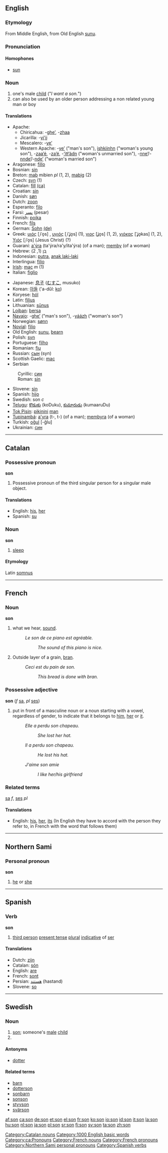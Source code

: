 ==English==

{{rank|read|together|already|302|son|death|works|perhaps}}

===Etymology===
From Middle English, from Old English [[sunu]].

===Pronunciation===
====Homophones====
*[[sun]]

===Noun===
{{en-noun-reg}}

#one's male [[child]] ("''I want a son.''")
#can also be used by an older person addressing a non related young man or boy

====Translations====
{{top}}
*Apache:
**Chiricahua: -[[ghe’]], -[[zhaa]]
**Jicarilla: -[[yi’įį]]
**Mescalero: -[[ye’]]
**Western Apache: -[[ye’]] ("man's son"), [[ishkiinhn]] ("woman's young son"), -[[zaa’é]], -[[za’é]], -[[’itł’ádn]] ("woman's unmarried son"), -[[nne’]]/-[[nnde’]]/-[[nde’]] ("woman's married son")
*Aragonese: [[fillo]] {{m}}
*Bosnian: [[sin]] {{m}}
*Breton: [[mab]] {{m}} mibien ''pl'' (1, 2), [[mabig]] {{m}} (2)
*Czech: [[syn]] {{m}} (1)
*Catalan: [[fill]] {{m}} [[:ca:fill|(ca)]]
*Croatian: [[sin]] {{m}}
*Danish: [[søn]]
*Dutch: [[zoon]] {{m}}
*Esperanto: [[filo]]
*Farsi: [[پسر]] (pesar)
*Finnish: [[poika]]
*French: [[fils]] {{m}}
*German: [[Sohn]] {{m}} [[:de:Sohn|(de)]]
*Greek: [[υιός]] [ˌiˈo̞s] {{m}}, [[υγιός]] [ˌiˈʝo̞s] (1), [[γιος]] [ʝo̞s] {{m}} (1, 2), [[γιόκας]] [ˈʝo̞kas] (1, 2), [[Υιός]] [ˌiˈo̞s] (Jesus Christ) {{m}} (?)
*Guaraní: [[a'ýra]] (ta'ýra/ra'y/ita'ýra) (of a man); [[memby]] (of a woman)
*Hebrew: [[בן|בֵּן]] {{m}} (1, 2)
*Indonesian: [[putra]], [[anak laki-laki]]
*Interlingua: [[filio]]
*[[Irish]]: [[mac]] ''m'' (1)
*Italian: [[figlio]] {{m}}
{{mid}}
*Japanese: [[息子]] ([[むすこ]], musuko)
*Korean: [[아들]] ('a-dŭl: [[:ko:아들|ko]])
*Koryese: [[hól]]
*Latin: [[filius]] {{m}}
*Lithuanian: [[sūnus]] {{m}}
*[[Lojban]]: [[bersa]]
*[[Navajo]]: -[[ghe’]] ("man's son"), -[[yáázh]] ("woman's son")
*Norwegian: [[sønn]] {{m}}
*[[Novial]]: [[filio]]
*Old English: [[sunu]], [[bearn]]
*Polish: [[syn]] {{m}}
*Portuguese: [[filho]] {{m}}
*Romanian: [[fiu]] {{m}}
*Russian: [[сын]] {{m}} (syn)
*Scottish Gaelic: [[mac]] {{m}}
*Serbian
:Cyrillic: [[син#Serbian|син]] {{m}}
:Roman: [[sin#Serbian|sin]] {{m}}
*Slovene: [[sin]] {{m}}
*Spanish: [[hijo]] {{m}}
*Swedish: son ''c''
*[[Telugu]]: [[కొడుకు]] (koDuku), [[కుమారుడు]] (kumaaruDu)
*[[Tok Pisin]]: [[pikinini]] [[man]]
*[[Tupinambá]]: [[a'yra]] (t-, t-) (of a man); [[membyra]] (of a woman)
*Turkish: [[oğul]] [-ğlu]
*Ukrainian: [[син]] {{m}}
{{bottom}}

----

==Catalan==

===Possessive pronoun===
'''son'''

#Possessive pronoun of the third singular person for a singular male object.

====Translations====
*English: [[his]], [[her]]
*Spanish: [[su]]

===Noun===
'''son'''

# [[sleep]]

====Etymology====
Latin [[somnus]]

[[Category:Catalan nouns]]

----

==French==

===Noun===
'''son''' {{m}}

#what we hear, [[sound]].
#:''Le son de ce piano est agréable.''
#::''The sound of this piano is nice.''
#Outside layer of a grain, [[bran]].
#:''Ceci est du pain de son.''
#::''This bread is done with bran.''

===Possessive adjective===
'''son''' {{m}} (''f'' [[sa]], ''pl'' [[ses]])

# put in front of a masculine noun or a noun starting with a vowel, regardless of gender, to indicate that it belongs to [[him]], [[her]] or [[it]].
#:''Elle a perdu son chapeau.''
#::''She lost her hat.''
#:''Il a perdu son chapeau.''
#::''He lost his hat.''
#: ''J'aime son amie''
#::''I like her/his girlfriend''

===Related terms===
[[sa]] ''f'', 
[[ses]] ''pl''

====Translations====
*English: [[his]], [[her]], [[its]] (In English they have to accord with the person they refer to, in French with the word that follows them)

----

==Northern Sami==

===Personal pronoun===
'''son'''

#[[he]] or [[she]]

----

==Spanish==

===Verb===
'''son'''

#[[third person]] [[present tense]] [[plural]] [[indicative]] of [[ser]]

====Translations====
*Dutch: [[zijn]]
*Catalan: [[són]]
*English: [[are]]
*French: [[sont]]
*Persian: [[هستند]] (hastand)
*Slovene: [[so]]

----

==Swedish==

===Noun===
{{sv-noun-irreg-c|3=söner}}
# [[#English|son]]; someone's [[male]] [[child]]
# {{sv-noun-form-def|so}}

====Antonyms====
* [[dotter]]

====Related terms====
* [[barn]]
* [[dotterson]]
* [[sonbarn]]
* [[sonson]]
* [[styvson]]
* [[svärson]]

[[Category:1000 English basic words]]
[[Category:ca:Pronouns]]
[[Category:French nouns]]
[[Category:French pronouns]]
[[Category:Northern Sami personal pronouns]]
[[Category:Spanish verbs]]

[[af:son]]
[[ca:son]]
[[de:son]]
[[et:son]]
[[el:son]]
[[fr:son]]
[[ko:son]]
[[io:son]]
[[id:son]]
[[it:son]]
[[la:son]]
[[hu:son]]
[[nl:son]]
[[ja:son]]
[[pl:son]]
[[sr:son]]
[[fi:son]]
[[sv:son]]
[[ta:son]]
[[zh:son]]